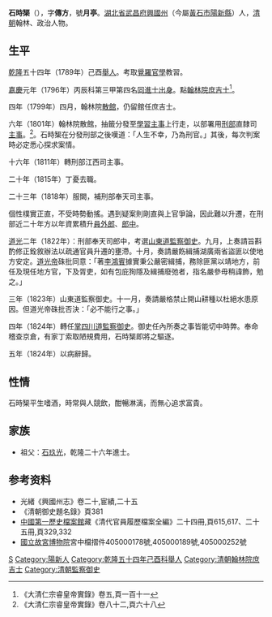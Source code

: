 '''石時榘'''（{{bd|1767年||卒年不詳|catIdx=S石}}），字'''傳方'''，號'''月亭'''。[[湖北省|湖北省]][[武昌府|武昌府]][[興國州|興國州]]（今屬[[黃石市|黃石市]][[陽新縣|陽新縣]]）人，[[清朝|清朝]]翰林、政治人物。 

== 生平 ==
[[乾隆|乾隆]]五十四年（1789年）己酉[[舉人|舉人]]。考取[[覺羅官學|覺羅官學]]教習。

[[嘉慶|嘉慶]]元年（1796年）丙辰科第三甲第四名[[同進士出身|同進士出身]]。點[[翰林院|翰林院]][[庶吉士|庶吉士]]<ref>《大清仁宗睿皇帝實錄》卷五,頁一百十一</ref>。

四年（1799年）四月，翰林院[[散館|散館]]，仍留館任庶吉士。

六年（1801年）翰林院散館，抽籤分發至[[學習主事|學習主事]]上行走，以部署用[[刑部|刑部]]直隸司[[主事|主事]]。<ref>《大清仁宗睿皇帝實錄》卷八十二,頁六十八</ref>。石時榘在分發刑部之後嘆道：「人生不幸，乃為刑官。」其後，每次判案時必定悉心探求案情。

十六年（1811年）轉刑部江西司主事。

二十年（1815年）丁憂去職。

二十三年（1818年）服闕，補刑部奉天司主事。

個性樸實正直，不受時勢動搖。遇到疑案則剛直與上官爭論，因此難以升遷，在刑部近二十年方以年資累積升[[員外郎|員外郎]]、[[郎中_(官位)|郎中]]。

[[道光|道光]]二年（1822年）：刑部奉天司郎中，考選[[山東道監察御史|山東道監察御史]]。九月，上奏請旨斟酌修正銓敘辦法以疏通官員升遷的壅滯。十月，奏請嚴飭緝捕湖廣兩省盜匪以使地方安定。[[道光帝|道光帝]]硃批同意：「著[[李鴻賓_(1767年)|李鴻賓]]據實秉公嚴密緝捕，務除匪黨以靖地方，前任及現任地方官，下及胥吏，如有包庇狥隱及緝捕廢弛者，指名嚴參毋稍諱飾，勉之。」

三年（1823年）山東道監察御史。十一月，奏請嚴格禁止開山耕種以杜絕水患原因。但道光帝硃批否決：「必不能行之事。」

四年（1824年）轉任[[掌四川道監察御史|掌四川道監察御史]]。御史任內所奏之事皆能切中時弊。奉命稽查京倉，有家丁索取陋規費用，石時榘即將之驅逐。

五年（1824年）以病辭歸。

== 性情 ==
石時榘平生嗜酒，時常與人競飲，酣暢淋漓，而無心追求富貴。

== 家族 ==
* 祖父：[[石玖光|石玖光]]，乾隆二十六年進士。

== 参考资料 ==
{{reflist}}
* 光緒《興國州志》卷二十,宦績,二十五
* 《清朝御史題名錄》頁381
* [[中國第一歷史檔案館|中國第一歷史檔案館]]藏《清代官員履歷檔案全編》二十四冊,頁615,617、二十五冊,頁329,332
* [[國立故宮博物院|國立故宮博物院]]宮中檔摺件405000178號,405000189號,405000252號

{{嘉慶元年丙辰科殿試金榜}}

{{Authority control}}
{{DEFAULTSORT:Shi石}}
[[Category:石姓|S]]
[[Category:陽新人|Category:陽新人]]
[[Category:乾隆五十四年己酉科舉人|Category:乾隆五十四年己酉科舉人]]
[[Category:清朝翰林院庶吉士|Category:清朝翰林院庶吉士]]
[[Category:清朝監察御史|Category:清朝監察御史]]
